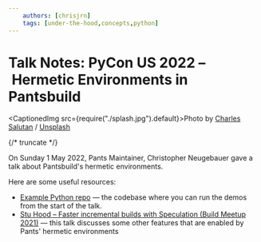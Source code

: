 ```yaml
---
    authors: [chrisjrn]
    tags: [under-the-hood,concepts,python]
---
```


# Talk Notes: PyCon US 2022 – Hermetic Environments in Pantsbuild

<CaptionedImg src={require("./splash.jpg").default}>Photo by [Charles Salutan](https://unsplash.com/@sarls?utm_source=ghost&utm_medium=referral&utm_campaign=api-credit) / [Unsplash](https://unsplash.com/?utm_source=ghost&utm_medium=referral&utm_campaign=api-credit)</CaptionedImg>

{/* truncate */}

On Sunday 1 May 2022, Pants Maintainer, Christopher Neugebauer gave a talk about Pantsbuild's hermetic environments.

Here are some useful resources:

- [Example Python repo](https://github.com/pantsbuild/example-python) — the codebase where you can run the demos from the start of the talk.
- [Stu Hood – Faster incremental builds with Speculation (Build Meetup 2021)](https://www.youtube.com/watch?v=i12qaEWWJ8Q) — this talk discusses some other features that are enabled by Pants' hermetic environments